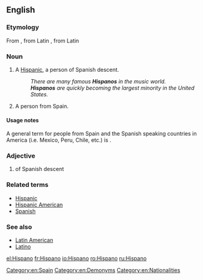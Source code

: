 {{also|hispano}}
==English==

===Etymology===
From {{etyl|es|en}} {{term|hispano|lang=es}}, from Latin {{term|hispanus|lang=la}}, from Latin {{term|Hispania|lang=la}}

===Noun===
{{en-noun}}

# {{context|slang|lang=en}} A [[Hispanic]], a person of Spanish descent.
#: ''There are many famous '''Hispanos''' in the music world.''
#: '''''Hispanos''' are quickly becoming the largest minority in the United States.''
# A person from Spain.

====Usage notes====
A general term for people from Spain and the Spanish speaking countries in America (i.e. Mexico, Peru, Chile, etc.) is {{m|en|Hispanic American}}.

===Adjective===
{{en-adj}}

# of Spanish descent

===Related terms===
* [[Hispanic]]
* [[Hispanic American]]
* [[Spanish]]

===See also===
* [[Latin American]]
* [[Latino]]

[[Category:en:Spain]]
[[Category:en:Demonyms]]
[[Category:en:Nationalities]]

[[el:Hispano]]
[[fr:Hispano]]
[[io:Hispano]]
[[ro:Hispano]]
[[ru:Hispano]]